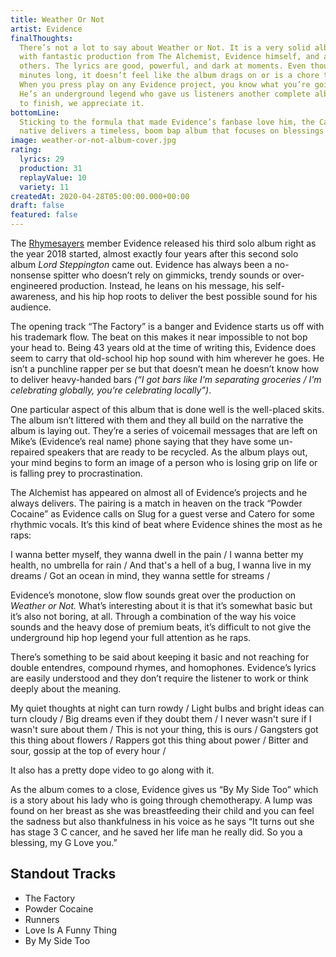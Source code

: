 ```yaml
---
title: Weather Or Not
artist: Evidence
finalThoughts:
  There’s not a lot to say about Weather or Not. It is a very solid album
  with fantastic production from The Alchemist, Evidence himself, and a handful of
  others. The lyrics are good, powerful, and dark at moments. Even though it’s 56
  minutes long, it doesn’t feel like the album drags on or is a chore to listen to.
  When you press play on any Evidence project, you know what you’re going to get.
  He’s an underground legend who gave us listeners another complete album from start
  to finish, we appreciate it.
bottomLine:
  Sticking to the formula that made Evidence’s fanbase love him, the California
  native delivers a timeless, boom bap album that focuses on blessings and curses.
image: weather-or-not-album-cover.jpg
rating:
  lyrics: 29
  production: 31
  replayValue: 10
  variety: 11
createdAt: 2020-04-28T05:00:00.000+00:00
draft: false
featured: false
---
```


The [Rhymesayers](https://rhymesayers.com/artists/evidence) member Evidence released his third solo album right as the year 2018 started, almost exactly four years after this second solo album _Lord Steppington_ came out. Evidence has always been a no-nonsense spitter who doesn’t rely on gimmicks, trendy sounds or over-engineered production. Instead, he leans on his message, his self-awareness, and his hip hop roots to deliver the best possible sound for his audience.

The opening track “The Factory” is a banger and Evidence starts us off with his trademark flow. The beat on this makes it near impossible to not bop your head to. Being 43 years old at the time of writing this, Evidence does seem to carry that old-school hip hop sound with him wherever he goes. He isn’t a punchline rapper per se but that doesn’t mean he doesn’t know how to deliver heavy-handed bars _(“I got bars like I'm separating groceries / I'm celebrating globally, you're celebrating locally”)_.

<VideoEmbed src="https://www.youtube.com/embed/xCDCKbhEUXI" />

One particular aspect of this album that is done well is the well-placed skits. The album isn’t littered with them and they all build on the narrative the album is laying out. They’re a series of voicemail messages that are left on Mike’s (Evidence’s real name) phone saying that they have some un-repaired speakers that are ready to be recycled. As the album plays out, your mind begins to form an image of a person who is losing grip on life or is falling prey to procrastination.

The Alchemist has appeared on almost all of Evidence’s projects and he always delivers. The pairing is a match in heaven on the track “Powder Cocaine” as Evidence calls on Slug for a guest verse and Catero for some rhythmic vocals. It’s this kind of beat where Evidence shines the most as he raps:

<Quote song="Powder Cocaine">
  I wanna better myself, they wanna dwell in the pain / I wanna better my
  health, no umbrella for rain / And that's a hell of a bug, I wanna live in my
  dreams / Got an ocean in mind, they wanna settle for streams /
</Quote>

Evidence’s monotone, slow flow sounds great over the production on _Weather or Not._ What’s interesting about it is that it’s somewhat basic but it’s also not boring, at all. Through a combination of the way his voice sounds and the heavy dose of premium beats, it’s difficult to not give the underground hip hop legend your full attention as he raps.

There’s something to be said about keeping it basic and not reaching for double entendres, compound rhymes, and homophones. Evidence’s lyrics are easily understood and they don’t require the listener to work or think deeply about the meaning.

<Quote song="Jim Dean">
  My quiet thoughts at night can turn rowdy / Light bulbs and bright ideas can
  turn cloudy / Big dreams even if they doubt them / I never wasn't sure if I
  wasn't sure about them / This is not your thing, this is ours / Gangsters got
  this thing about flowers / Rappers got this thing about power / Bitter and
  sour, gossip at the top of every hour /
</Quote>

It also has a pretty dope video to go along with it.

<VideoEmbed src="https://www.youtube.com/embed/8cRDx9-ODUc" />

As the album comes to a close, Evidence gives us “By My Side Too” which is a story about his lady who is going through chemotherapy. A lump was found on her breast as she was breastfeeding their child and you can feel the sadness but also thankfulness in his voice as he says “It turns out she has stage 3 C cancer, and he saved her life man he really did. So you a blessing, my G Love you.”

## Standout Tracks

- The Factory
- Powder Cocaine
- Runners
- Love Is A Funny Thing
- By My Side Too
